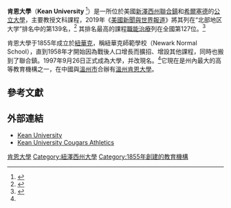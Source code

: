 {{Infobox university
|name              = Kean University
|native_name       =
|image_name        = Kean University Logo.svg
|image_size        = 200px
|caption           =
|latin_name        =
|motto             = Semper Discens（Always Learning）
|established       = 1855年
|closed            =
|type              = [[公立大學|公立大學]]
|affiliation       =
|endowment         = 
|officer_in_charge =
|chairman          =
|chancellor        =
|president         = Dawood Farahi, Ph.D
|vice-president    =
|superintendent    =
|provost           =
|vice_chancellor   =
|rector            =
|principal         =
|dean              =
|director          =
|head_label        =
|head              =
|faculty           = 953<ref name="factsheet">{{cite web | url = http://ir.kean.edu/irhome/Factsheet/FactSheet09FA.pdf | title = FactSheet09FA.pdf | publisher = Kean University | accessdate = July 30, 2010 | archive-date = 2020-12-12 | archive-url = https://web.archive.org/web/20201212114140/http://ir.kean.edu/irhome/Factsheet/FactSheet09FA.pdf | dead-url = no }}</ref>
|staff             = 352<ref name="factsheet" />
|students          = 16,000 +<ref name="factsheet" />
|undergrad         = 13,000<ref name="factsheet" />
|postgrad          = 3,200<ref name="factsheet" />
|doctoral          =
|other             =
 |city = [[聯合鎮_(新澤西州聯合縣)|聯合鎮]]和[[希爾塞德_(新澤西州)|希爾塞德]]
 |state = [[新澤西州|新澤西州]]
 |country = [[美國|美國]]
|coor              =
|campus            = 都市
|former_names      = Kean College of New Jersey, Newark State College, New Jersey State Teachers College, New Jersey State Normal School, Newark Normal School
|colors            = 藍色和銀色
|colours           =
|nickname          = KU
|mascot            =  The Cougar
|free_label        =
|free              = magasin
|fightsong         =
|athletics         =
|affiliations      = [[Middle_States_Association_of_Colleges_and_Schools|Middle States Association of Colleges and Schools]],<br />[[New_Jersey_Athletic_Conference|New Jersey Athletic Conference]]
|website           = http://www.Kean.edu
|logo              =
|footnotes         =
}}
'''肯恩大學'''（'''Kean University''' {{IPAc-en|ˈ|k|eɪ|n}}<ref>{{cite book |title=Governor Tom Kean |last=Felzenberg |first=Alvin S. |year=2006 |publisher=Rutgers University Press |isbn=978-0-8135-3799-3 |page=5 |quote=From the time James Kean arrived in South Carolina, the Keans took pains to retain the proper pronunciation of their name, which rhymes with ''rain'' rather than with ''green''. |url=http://books.google.com/books?id=OAyaxyIyGQAC |access-date=2015-05-08 |archive-date=2020-08-08 |archive-url=https://web.archive.org/web/20200808040733/https://books.google.com/books?id=OAyaxyIyGQAC |dead-url=no }}</ref>）是一所位於美國[[新澤西州|新澤西州]][[聯合鎮_(新澤西州聯合縣)|聯合鎮]]和[[希爾塞德_(新澤西州)|希爾塞德]]的[[公立大學|公立大學]]，主要教授文科課程，2019年《[[美國新聞與世界報道|美國新聞與世界報道]]》將其列在“北部地区大学”排名中的第139名，<ref name="USnews">{{cite web|title=Kean University|url=http://colleges.usnews.rankingsandreviews.com/best-colleges/kean-university-185262/overall-rankings|publisher=[[美國新聞與世界報道|美國新聞與世界報道]]|accessdate=2018-10-28|archive-date=2016-07-21|archive-url=https://web.archive.org/web/20160721043550/http://colleges.usnews.rankingsandreviews.com/best-colleges/kean-university-185262/overall-rankings|dead-url=no}}</ref> 其排名最高的課程[[職能治療|職能治療]]列在全國第127位。<ref name='Keanalumni.org'>{{cite web | url = http://keanalumni.org/s/720/index.aspx?sid=720&gid=1&pgid=280 | title = myKean – History of Kean | publisher = Keanalumni.org | year = 2010 | accessdate = 2010-08-03 | deadurl = yes | archiveurl = https://web.archive.org/web/20100628070654/http://keanalumni.org/s/720/index.aspx?sid=720&gid=1&pgid=280 | archivedate = 2010-06-28 }}</ref>

肯恩大學于1855年成立於[[紐華克_(新澤西州)|紐華克]]，稱紐華克師範學校（Newark Normal School），直到1958年才開始因為戰後人口增長而擴招、增設其他課程，同時也搬到了聯合鎮。1997年9月26日正式成為大學，并改現名。<ref name='Keanalumni.org' />它現在是州內最大的高等教育機構之一，在中國與[[溫州市|溫州市]]合辦有[[溫州肯恩大學|溫州肯恩大學]]。

== 參考文獻==
{{reflist|colwidth=30em}}

== 外部連結 ==
* [http://www.kean.edu/ Kean University] {{Wayback|url=http://www.kean.edu/ |date=20210421092234 }}
* [http://www.keanathletics.com/ Kean University Cougars Athletics] {{Wayback|url=http://www.keanathletics.com/ |date=20210425134817 }}

{{新澤西州的學院和大學}}

{{coord|40.6795|-74.2319|region:US-NJ_type:edu|display=title}}

[[Category:肯恩大學|]]
[[Category:紐澤西州大學|Category:紐澤西州大學]]
[[Category:1855年創建的教育機構|Category:1855年創建的教育機構]]